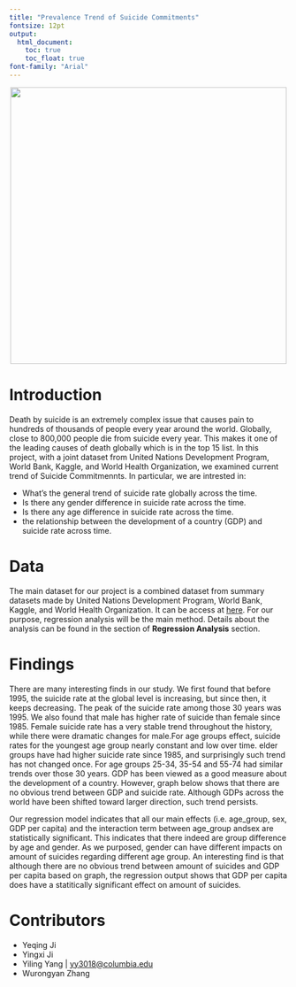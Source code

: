 ```yaml
---
title: "Prevalence Trend of Suicide Commitments"
fontsize: 12pt
output:   
  html_document:
    toc: true
    toc_float: true
font-family: "Arial"
---
```


<center>

![](homepage.jpg){width=500px}
</center>

# Introduction

Death by suicide is an extremely complex issue that causes pain to hundreds of thousands of people every year around the world. Globally, close to 800,000 people die from suicide every year. This makes it one of the leading causes of death globally which is in the top 15 list. In this project, with a joint dataset from United Nations Development Program, World Bank, Kaggle, and World Health Organization, we examined current trend of Suicide Commitmennts. In particular, we are intrested in:

- What's the general trend of suicide rate globally across the time.
- Is there any gender difference in suicide rate across the time.
- Is there any age difference in suicide rate across the time.
- the relationship between the development of a country (GDP) and suicide rate across time.

# Data

The main dataset for our project is a combined dataset from summary datasets made by United Nations Development Program, World Bank, Kaggle, and World Health Organization. It can be access at [here](https://www.kaggle.com/russellyates88/suicide-rates-overview-1985-to-2016). For our purpose, regression analysis will be the main method. Details about the analysis can be found in the section of **Regression Analysis** section.

# Findings

There are many interesting finds in our study. We first found that before 1995, the suicide rate at the global level is increasing, but since then, it keeps decreasing. The peak of the suicide rate among those 30 years was 1995. We also found that male has higher rate of suicide than female since 1985. Female suicide rate has a very stable trend throughout the history, while there were dramatic changes for male.For age groups effect, suicide rates for the youngest age group nearly constant  and low over time. elder groups have had higher suicide rate since 1985, and surprisingly such trend has not changed once. For age groups 25-34, 35-54 and 55-74 had similar trends over those 30 years. GDP has been viewed as a good measure about the development of a country. However, graph below shows that there are no obvious trend between GDP and suicide rate. Although GDPs across the world have been shifted toward larger direction, such trend persists.

Our regression model indicates that all our main effects (i.e. age_group, sex, GDP per capita) and the interaction term between age_group andsex are statistically significant. This indicates that there indeed are group difference by age and gender. As we purposed, gender can have different impacts on amount of suicides regarding different age group. An interesting find is that although there are no obvious trend between amount of suicides and GDP per capita based on graph, the regression output shows that GDP per capita does have a statitically significant effect on amount of suicides.

# Contributors

- Yeqing Ji
- Yingxi Ji
- Yiling Yang | [yy3018@columbia.edu](yy3018@columbia.edu)
- Wurongyan Zhang




